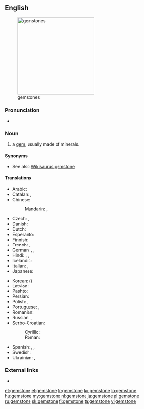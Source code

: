 ==English==
[[File:Birthstones.svg|thumb|right|250px|gemstones]]

===Pronunciation===
* {{audio|en-us-gemstone.ogg|Audio (US)|lang=en}}

===Noun===
{{en-noun}}

# a [[gem]], usually made of minerals.

====Synonyms====
* See also [[Wikisaurus:gemstone]]

====Translations====
{{trans-top|a gem}}
* Arabic: {{t|ar|جوهرة|f|tr=jáwhara|sc=Arab}}
* Catalan: {{t|ca|pedra preciosa}}, {{t|ca|gemma}}
* Chinese:
*: Mandarin: {{t|cmn|寶石|sc=Hani}}, {{t+|cmn|宝石|tr=bǎoshí|sc=Hani}}
* Czech: {{t|cs|klenot|m}}, {{t+|cs|drahokam|m}}
* Danish: {{t|da|ædelsten|c}}
* Dutch: {{t+|nl|edelsteen|m}}
* Esperanto: {{t|eo|gemo}}
* Finnish: {{t+|fi|jalokivi}}
* French: {{t+|fr|pierre précieuse|f}}, {{t+|fr|joyau|m}}
* German: {{t+|de|Edelstein|m}}, {{t+|de|Juwel|n}}, {{t+|de|Kleinod|n}}
* Hindi: {{t|hi|मणि|m|tr=maṇi}}, {{t|hi|रत्न|tr=rátna}}, {{t|hi|पत्थर|m|tr=patthar}}
* Icelandic: {{t+|is|gimsteinn|m}}
* Italian: {{t|it|pietra preziosa|f}}, {{t+|it|gemma|f}}
* Japanese: {{t+|ja|宝石|tr=ほうせき, hōseki|sc=Jpan}}
{{trans-mid}}
* Korean: {{t+|ko|보석|sc=Kore}} ({{t+|ko|寶石|sc=Kore}})
* Latvian: {{t|lv|dārgakmens|m|sc=Cyrl}}
* Pashto: {{t+|ps|غمی|m|tr=ghamai}}
* Persian: {{t+|fa|نگین|tr=negin|sc=fa-Arab}}
* Polish: {{t|pl|klejnot|m}}, {{t+|pl|kamień szlachetny|m}}
* Portuguese: {{t+|pt|pedra preciosa|f}}, {{t+|pt|gema|f}}
* Romanian: {{t+|ro|piatră prețioasă|f}}
* Russian: {{t+|ru|драгоценный камень|m|tr=dragocénnyj kámen'}}, {{t+|ru|самоцвет|m|tr=samocvét}}
* Serbo-Croatian:
*: Cyrillic: {{t|sh|драгуљ|m}}
*: Roman: {{t|sh|dragulj|m}}
* Spanish: {{t+|es|piedra preciosa|f}}, {{t+|es|joya|f}}, {{t+|es|alhaja|f}}
* Swedish: {{t+|sv|ädelsten|c}}
* Ukrainian: {{t|uk|дорогоцінний камінь|m|tr=dorohocínnyj kámin'}}, {{t|uk|самоцвіт|m|tr=samocvít}}
{{trans-bottom}}

===External links===
* {{pedialite}}

[[et:gemstone]]
[[el:gemstone]]
[[fr:gemstone]]
[[ko:gemstone]]
[[lo:gemstone]]
[[hu:gemstone]]
[[my:gemstone]]
[[nl:gemstone]]
[[ja:gemstone]]
[[pl:gemstone]]
[[ru:gemstone]]
[[sk:gemstone]]
[[fi:gemstone]]
[[ta:gemstone]]
[[vi:gemstone]]